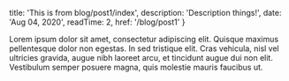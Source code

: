 
  title: 'This is from blog/post1/index',
  description: 'Description things!',
  date: 'Aug 04, 2020',
  readTime: 2,
  href: '/blog/post1'
}


Lorem ipsum dolor sit amet, consectetur adipiscing elit. Quisque maximus pellentesque dolor non egestas. In sed tristique elit. Cras vehicula, nisl vel ultricies gravida, augue nibh laoreet arcu, et tincidunt augue dui non elit. Vestibulum semper posuere magna, quis molestie mauris faucibus ut.
